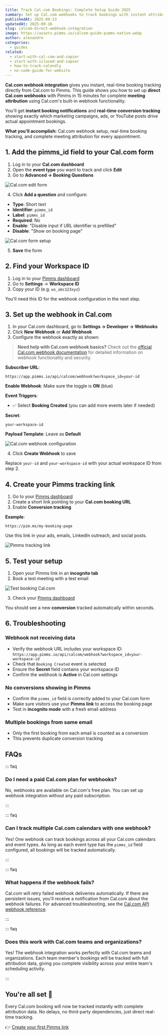 ```yaml
---
title: Track Cal.com Bookings: Complete Setup Guide 2025
summary: Set up Cal.com webhooks to track bookings with instant attribution. Get real-time meeting data showing which campaigns generate your best appointments using Cal.com's built-in webhook functionality.
publishedAt: 2025-09-13
updatedAt: 2025-09-16
slug: calcom-direct-webhook-integration
image: https://assets.pimms.io/calcom-guide-pimms-native.webp
author: alexandre
categories:
  - guides
related:
  - start-with-cal-com-and-zapier
  - start-with-iclosed-and-zapier
  - how-to-track-calendly
  - no-code-guide-for-website
---
```


**Cal.com webhook integration** gives you instant, real-time booking tracking directly from Cal.com to Pimms. This guide shows you how to set up **direct Cal.com webhooks** with Pimms in 15 minutes for complete **meeting attribution** using Cal.com's built-in webhook functionality.

You'll get **instant booking notifications** and **real-time conversion tracking** showing exactly which marketing campaigns, ads, or YouTube posts drive actual appointment bookings.

**What you'll accomplish:** Cal.com webhook setup, real-time booking tracking, and complete meeting attribution for every appointment.

<LinkCard 
  title="Cal.com + Zapier Integration Guide" 
  description="Use Zapier automation tool to connect Cal.com with Pimms. Perfect for users who prefer automation workflows."
  href="/articles/start-with-cal-com-and-zapier"
/>

## 1. Add the pimms_id field to your Cal.com form

1. Log in to your **Cal.com dashboard**
2. Open the **event type** you want to track and click **Edit**
3. Go to **Advanced → Booking Questions**

![Cal.com edit form](https://assets.pimms.io/cal-edit-form.webp)

4. Click **Add a question** and configure:
- **Type**: Short text
- **Identifier**: `pimms_id`
- **Label**: `pimms_id`
- **Required**: No
- **Enable**: "Disable input if URL identifier is prefilled"
- **Disable**: "Show on booking page"

![Cal.com form setup](https://assets.pimms.io/cal-fill-the-question-for-the-pimms_id.webp)

5. **Save** the form

## 2. Find your Workspace ID

1. Log in to your [Pimms dashboard](https://app.pimms.io)
2. Go to **Settings** → **Workspace ID**
3. Copy your ID (e.g. `ws_abc123xyz`)

You'll need this ID for the webhook configuration in the next step.

## 3. Set up the webhook in Cal.com

1. In your Cal.com dashboard, go to **Settings → Developer → Webhooks**
2. Click **New Webhook** or **Add Webhook**
3. Configure the webhook exactly as shown:

> **Need help with Cal.com webhook basics?** Check out the [official Cal.com webhook documentation](https://cal.com/help/webhooks) for detailed information on webhook functionality and security.

**Subscriber URL**:
```
https://app.pimms.io/api/calcom/webhook?workspace_id=your-id
```

**Enable Webhook**: Make sure the toggle is **ON** (blue)

**Event Triggers**:
- ✅ Select **Booking Created** (you can add more events later if needed)

**Secret**: 
```
your-workspace-id
```

**Payload Template**: Leave as **Default**

![Cal.com webhook configuration](https://assets.pimms.io/calcom-guide-webhook.webp)

4. Click **Create Webhook** to save

Replace `your-id` and `your-workspace-id` with your actual workspace ID from step 2.

## 4. Create your Pimms tracking link

1. Go to your [Pimms dashboard](https://app.pimms.io)
2. Create a short link pointing to your **Cal.com booking URL**
3. Enable **Conversion tracking**

**Example**:
```
https://pim.ms/my-booking-page
```

Use this link in your ads, emails, LinkedIn outreach, and social posts.

![Pimms tracking link](https://assets.pimms.io/pimms-tracking-link.webp?v=2)

## 5. Test your setup

1. Open your Pimms link in an **incognito tab**
2. Book a test meeting with a test email

![Test booking Cal.com](https://assets.pimms.io/cal-dummy-booking.webp)

3. Check your [Pimms dashboard](https://app.pimms.io)

You should see a new **conversion** tracked automatically within seconds.

## 6. Troubleshooting

### Webhook not receiving data
- Verify the webhook URL includes your workspace ID: `https://app.pimms.io/api/calcom/webhook?workspace_id=your-workspace-id`
- Check that `Booking Created` event is selected
- Ensure the **Secret** field contains your workspace ID
- Confirm the webhook is **Active** in Cal.com settings

### No conversions showing in Pimms
- Confirm the `pimms_id` field is correctly added to your Cal.com form
- Make sure visitors use your **Pimms link** to access the booking page
- Test in **incognito mode** with a fresh email address

### Multiple bookings from same email
- Only the first booking from each email is counted as a conversion
- This prevents duplicate conversion tracking

## FAQs

::: faq

### Do I need a paid Cal.com plan for webhooks?

No, webhooks are available on Cal.com's free plan. You can set up webhook integration without any paid subscription.

:::

::: faq

### Can I track multiple Cal.com calendars with one webhook?

Yes! One webhook can track bookings across all your Cal.com calendars and event types. As long as each event type has the `pimms_id` field configured, all bookings will be tracked automatically.

:::

::: faq

### What happens if the webhook fails?

Cal.com will retry failed webhook deliveries automatically. If there are persistent issues, you'll receive a notification from Cal.com about the webhook failures. For advanced troubleshooting, see the [Cal.com API webhook reference](https://docs.cal.com/docs/enterprise-features/api/api-reference/webhooks).

:::

::: faq

### Does this work with Cal.com teams and organizations?

Yes! The webhook integration works perfectly with Cal.com teams and organizations. Each team member's bookings will be tracked with full attribution data, giving you complete visibility across your entire team's scheduling activity.

:::

## You're all set 🎉

Every Cal.com booking will now be tracked instantly with complete attribution data. No delays, no third-party dependencies, just direct real-time tracking.

👉 [Create your first Pimms link](https://app.pimms.io)

<CallToAction />

